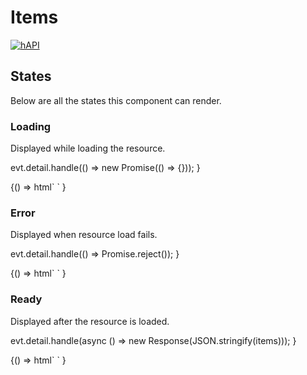 
<Meta title="Relations/Items" component="foxy-items" />

# Items

[![hAPI](https://img.shields.io/badge/hAPI-items-green.svg)](https://api.foxycart.com/rels/items)

## States

Below are all the states this component can render.

### Loading

Displayed while loading the resource.

  evt.detail.handle(() => new Promise(() => {}));
}

<Canvas>
  <Story name="Loading">
    {() =>
      html`
        <foxy-items
          first="https://api.foxy.test/transactions/123/items"
          @request=${handleRequestWithLoading}
        >
        </foxy-items>
      `
    }
  </Story>
</Canvas>

### Error

Displayed when resource load fails.

  evt.detail.handle(() => Promise.reject());
}

<Canvas>
  <Story name="Error">
    {() =>
      html`
        <foxy-items
          first="https://api.foxy.test/transactions/123/items"
          @request=${handleRequestWithError}
        >
        </foxy-items>
      `
    }
  </Story>
</Canvas>

### Ready

Displayed after the resource is loaded.

  evt.detail.handle(async () => new Response(JSON.stringify(items)));
}

<Canvas>
  <Story name="Ready">
    {() =>
      html`
        <foxy-items
          first="https://api.foxy.test/transactions/123/items"
          @request=${handleRequestWithSuccess}
        >
        </foxy-items>
      `
    }
  </Story>
</Canvas>
